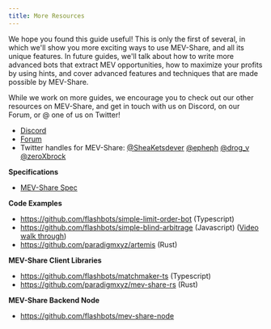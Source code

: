 ```yaml
---
title: More Resources
---
```


We hope you found this guide useful! This is only the first of several, in which we'll show you more exciting ways to use MEV-Share, and all its unique features. In future guides, we'll talk about how to write more advanced bots that extract MEV opportunities, how to maximize your profits by using hints, and cover advanced features and techniques that are made possible by MEV-Share.

While we work on more guides, we encourage you to check out our other resources on MEV-Share, and get in touch with us on Discord, on our Forum, or @ one of us on Twitter!

- [Discord](https://discord.gg/flashbots)
- [Forum](https://collective.flashbots.net/)
- Twitter handles for MEV-Share: [@SheaKetsdever](https://twitter.com/SheaKetsdever) [@epheph](https://twitter.com/epheph) [@drog_v](https://twitter.com/drog_v) [@zeroXbrock](https://twitter.com/zeroxbrock)

**Specifications**

- [MEV-Share Spec](https://github.com/flashbots/mev-share)

**Code Examples**

- https://github.com/flashbots/simple-limit-order-bot (Typescript)
- https://github.com/flashbots/simple-blind-arbitrage (Javascript) ([Video walk through](https://www.youtube.com/watch?v=Twcr2vZ1tRU&t=4346s))
- https://github.com/paradigmxyz/artemis (Rust)

**MEV-Share Client Libraries**

- https://github.com/flashbots/matchmaker-ts (Typescript)
- https://github.com/paradigmxyz/mev-share-rs (Rust)

**MEV-Share Backend Node**

- https://github.com/flashbots/mev-share-node
